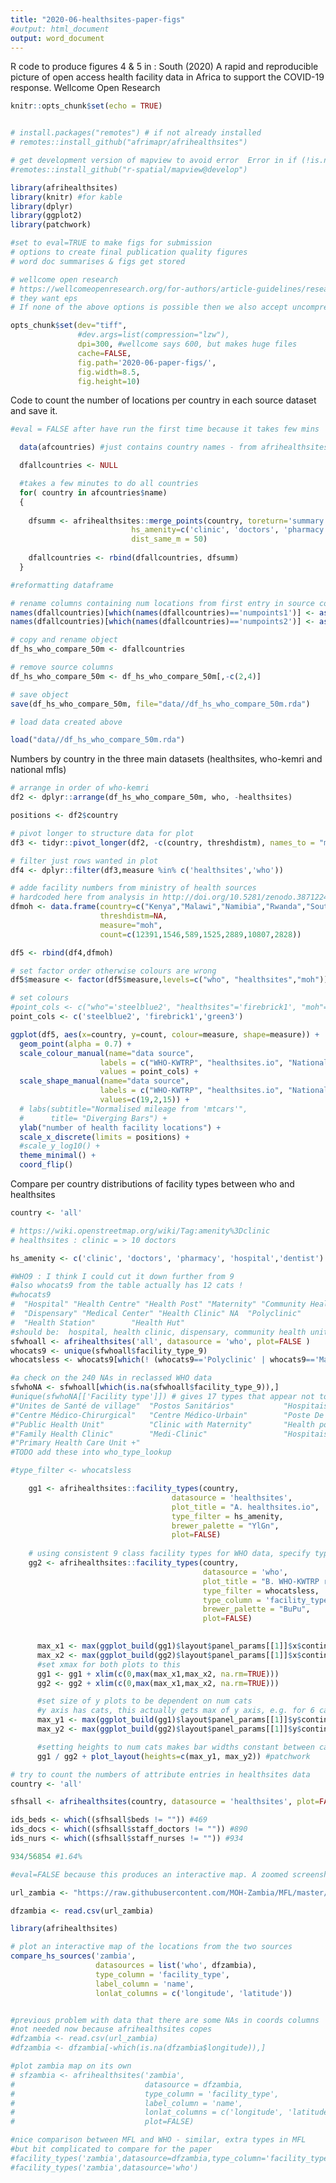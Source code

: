```yaml
---
title: "2020-06-healthsites-paper-figs"
#output: html_document
output: word_document
---
```


R code to produce figures 4 & 5 in : South (2020) A rapid and reproducible picture of open access health facility data in Africa to support the COVID-19 response. Wellcome Open Research

```r
knitr::opts_chunk$set(echo = TRUE)


# install.packages("remotes") # if not already installed
# remotes::install_github("afrimapr/afrihealthsites")

# get development version of mapview to avoid error  Error in if (!is.na(getProjection(lst[[i]]))) 
#remotes::install_github("r-spatial/mapview@develop")

library(afrihealthsites)
library(knitr) #for kable
library(dplyr)
library(ggplot2)
library(patchwork)

```

```r
#set to eval=TRUE to make figs for submission
# options to create final publication quality figures
# word doc summarises & figs get stored

# wellcome open research 
# https://wellcomeopenresearch.org/for-authors/article-guidelines/research-articles
# they want eps
# If none of the above options is possible then we also accept uncompressed TIFFs with a resolution of at least 600dpi at the size they are likely to be displayed at (see above).

opts_chunk$set(dev="tiff",
               #dev.args=list(compression="lzw"),
               dpi=300, #wellcome says 600, but makes huge files
               cache=FALSE,
               fig.path='2020-06-paper-figs/',
               fig.width=8.5,
               fig.height=10)
```


Code to count the number of locations per country in each source dataset and save it.

```r

#eval = FALSE after have run the first time because it takes few mins

  data(afcountries) #just contains country names - from afrihealthsites

  dfallcountries <- NULL

  #takes a few minutes to do all countries
  for( country in afcountries$name)
  {
    
    dfsumm <- afrihealthsites::merge_points(country, toreturn='summary', 
                           hs_amenity=c('clinic', 'doctors', 'pharmacy', 'hospital'),
                           dist_same_m = 50)
    
    dfallcountries <- rbind(dfallcountries, dfsumm)
  }

#reformatting dataframe

# rename columns containing num locations from first entry in source columns (in this case healthsites and who)
names(dfallcountries)[which(names(dfallcountries)=='numpoints1')] <- as.character(dfallcountries$source1[1])
names(dfallcountries)[which(names(dfallcountries)=='numpoints2')] <- as.character(dfallcountries$source2[1])

# copy and rename object
df_hs_who_compare_50m <- dfallcountries

# remove source columns
df_hs_who_compare_50m <- df_hs_who_compare_50m[,-c(2,4)]

# save object
save(df_hs_who_compare_50m, file="data//df_hs_who_compare_50m.rda") 

```

```r

# load data created above

load("data//df_hs_who_compare_50m.rda")

```


Numbers by country in the three main datasets (healthsites, who-kemri and national mfls)

```r

# arrange in order of who-kemri
df2 <- dplyr::arrange(df_hs_who_compare_50m, who, -healthsites)

positions <- df2$country

# pivot longer to structure data for plot
df3 <- tidyr::pivot_longer(df2, -c(country, threshdistm), names_to = "measure", values_to = "count")

# filter just rows wanted in plot
df4 <- dplyr::filter(df3,measure %in% c('healthsites','who'))

# adde facility numbers from ministry of health sources 
# hardcoded here from analysis in http://doi.org/10.5281/zenodo.3871224 and https://rpubs.com/anelda/african-mfls
dfmoh <- data.frame(country=c("Kenya","Malawi","Namibia","Rwanda","South Sudan","United Republic of Tanzania","Zambia"),
                    threshdistm=NA,
                    measure="moh",
                    count=c(12391,1546,589,1525,2889,10807,2828))

df5 <- rbind(df4,dfmoh)

# set factor order otherwise colours are wrong
df5$measure <- factor(df5$measure,levels=c("who", "healthsites","moh"))

# set colours
#point_cols <- c("who"='steelblue2', "healthsites"='firebrick1', "moh"='green3')
point_cols <- c('steelblue2', 'firebrick1','green3')

ggplot(df5, aes(x=country, y=count, colour=measure, shape=measure)) + 
  geom_point(alpha = 0.7) +
  scale_colour_manual(name="data source",
                    labels = c("WHO-KWTRP", "healthsites.io", "National List"),
                    values = point_cols) +
  scale_shape_manual(name="data source",
                    labels = c("WHO-KWTRP", "healthsites.io", "National List"),
                    values=c(19,2,15)) +
  # labs(subtitle="Normalised mileage from 'mtcars'", 
  #      title= "Diverging Bars") +
  ylab("number of health facility locations") +
  scale_x_discrete(limits = positions) +
  #scale_y_log10() +
  theme_minimal() +
  coord_flip()

```



Compare per country distributions of facility types between who and healthsites 

```r

country <- 'all'

# https://wiki.openstreetmap.org/wiki/Tag:amenity%3Dclinic
# healthsites : clinic = > 10 doctors

hs_amenity <- c('clinic', 'doctors', 'pharmacy', 'hospital','dentist')

#WHO9 : I think I could cut it down further from 9
#also whocats9 from the table actually has 12 cats !
#whocats9
#  "Hospital" "Health Centre" "Health Post" "Maternity" "Community Health Unit"
#  "Dispensary" "Medical Center" "Health Clinic" NA  "Polyclinic"           
#  "Health Station"        "Health Hut" 
#should be:  hospital, health clinic, dispensary, community health unit, health post, health center, maternity ward, medical center, or polyclinic
sfwhoall <- afrihealthsites('all', datasource = 'who', plot=FALSE )
whocats9 <- unique(sfwhoall$facility_type_9)
whocatsless <- whocats9[which(! (whocats9=='Polyclinic' | whocats9=='Maternity' | whocats9=='Health station' ))]

#a check on the 240 NAs in reclassed WHO data
sfwhoNA <- sfwhoall[which(is.na(sfwhoall$facility_type_9)),]
#unique(sfwhoNA[['Facility type']]) # gives 17 types that appear not to have been converted
#"Unites de Santé de village"  "Postos Sanitários"           "Hospitais Regionais"         "Hospitais Centrais"
#"Centre Médico-Chirurgical"   "Centre Médico-Urbain"        "Poste De Santé"              "Clinic without Maternity"
#"Public Health Unit"          "Clinic with Maternity"       "Health post"                 "Area Health Centre"         
#"Family Health Clinic"        "Medi-Clinic"                 "Hospitais"                   "Postos de Saúde Comunitária"
#"Primary Health Care Unit +" 
#TODO add these into who_type_lookup

#type_filter <- whocatsless  

    gg1 <- afrihealthsites::facility_types(country,
                                    datasource = 'healthsites',
                                    plot_title = "A. healthsites.io",
                                    type_filter = hs_amenity,
                                    brewer_palette = "YlGn",
                                    plot=FALSE)
    
    # using consistent 9 class facility types for WHO data, specify type_column='facility_type_9'
    gg2 <- afrihealthsites::facility_types(country,
                                           datasource = 'who',
                                           plot_title = "B. WHO-KWTRP reclassified",
                                           type_filter = whocatsless,
                                           type_column = 'facility_type_9',
                                           brewer_palette = "BuPu",
                                           plot=FALSE)
    

      max_x1 <- max(ggplot_build(gg1)$layout$panel_params[[1]]$x$continuous_range)
      max_x2 <- max(ggplot_build(gg2)$layout$panel_params[[1]]$x$continuous_range)
      #set xmax for both plots to this
      gg1 <- gg1 + xlim(c(0,max(max_x1,max_x2, na.rm=TRUE)))
      gg2 <- gg2 + xlim(c(0,max(max_x1,max_x2, na.rm=TRUE)))

      #set size of y plots to be dependent on num cats
      #y axis has cats, this actually gets max of y axis, e.g. for 6 cats is 6.6
      max_y1 <- max(ggplot_build(gg1)$layout$panel_params[[1]]$y$continuous_range)
      max_y2 <- max(ggplot_build(gg2)$layout$panel_params[[1]]$y$continuous_range)

      #setting heights to num cats makes bar widths constant between cats
      gg1 / gg2 + plot_layout(heights=c(max_y1, max_y2)) #patchwork    

```

```r

# try to count the numbers of attribute entries in healthsites data
country <- 'all'

sfhsall <- afrihealthsites(country, datasource = 'healthsites', plot=FALSE)

ids_beds <- which((sfhsall$beds != "")) #469
ids_docs <- which((sfhsall$staff_doctors != "")) #890
ids_nurs <- which((sfhsall$staff_nurses != "")) #934

934/56854 #1.64%

```

```r

#eval=FALSE because this produces an interactive map. A zoomed screenshot is used for the paper.

url_zambia <- "https://raw.githubusercontent.com/MOH-Zambia/MFL/master/geography/data/facility_list.csv"

dfzambia <- read.csv(url_zambia)

library(afrihealthsites)

# plot an interactive map of the locations from the two sources
compare_hs_sources('zambia', 
                   datasources = list('who', dfzambia), 
                   type_column = 'facility_type', 
                   label_column = 'name', 
                   lonlat_columns = c('longitude', 'latitude'))


#previous problem with data that there are some NAs in coords columns 
#not needed now because afrihealthsites copes
#dfzambia <- read.csv(url_zambia)
#dfzambia <- dfzambia[-which(is.na(dfzambia$longitude)),]

#plot zambia map on its own
# sfzambia <- afrihealthsites('zambia',
#                             datasource = dfzambia,
#                             type_column = 'facility_type',
#                             label_column = 'name',
#                             lonlat_columns = c('longitude', 'latitude'),
#                             plot=FALSE)

#nice comparison between MFL and WHO - similar, extra types in MFL 
#but bit complicated to compare for the paper
#facility_types('zambia',datasource=dfzambia,type_column='facility_type',label_column='name',lonlat_columns = NULL)
#facility_types('zambia',datasource='who')


```
